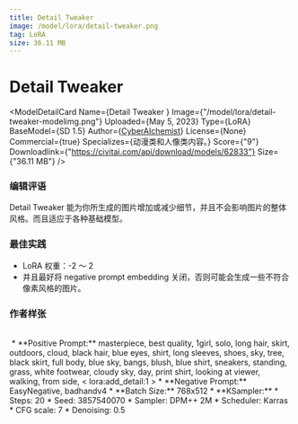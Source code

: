 ```yaml
---
title: Detail Tweaker 
image: /model/lora/detail-tweaker.png
tag: LoRA
size: 36.11 MB
---
```


# Detail Tweaker 

<ModelDetailCard 
  Name={<span>Detail Tweaker </span>}
  Image={"/model/lora/detail-tweaker-modelimg.png"}
  Uploaded={<span>May 5, 2023</span>}
  Type={<span>LoRA</span>}
  BaseModel={<span>SD 1.5</span>}
  Author={<a href="https://civitai.com/user/CyberAIchemist">CyberAIchemist</a>}
  License={<span>None</span>}
  Commercial={true}
  Specializes={<span>动漫类和人像类内容。</span>}
  Score={"9"}
  Downloadlink={"https://civitai.com/api/download/models/62833"}
  Size={"36.11 MB"}
/>

### 编辑评语
Detail Tweaker 能为你所生成的图片增加或减少细节，并且不会影响图片的整体风格。而且适应于各种基础模型。

### 最佳实践
* LoRA 权重：-2 ～ 2
* 并且最好将 negative prompt embedding 关闭，否则可能会生成一些不符合像素风格的图片。

### 作者样张
<br/>
<PhotoProvider>
  <PhotoView src="/model/lora/002.png">
    <img src="/model/lora/002.png" alt="" className='rounded-lg'/>
  </PhotoView>
</PhotoProvider>
* **Positive Prompt:** masterpiece, best quality, 1girl, solo, long hair, skirt, outdoors, cloud, black hair, blue eyes, shirt, long sleeves, shoes, sky, tree, black skirt, full body, blue sky, bangs, blush, blue shirt, sneakers, standing, grass, white footwear, cloudy sky, day, print shirt, looking at viewer, walking, from side, < lora:add_detail:1 >
* **Negative Prompt:** EasyNegative, badhandv4
* **Batch Size:** 768x512
* **KSampler:**
  * Steps: 20
  * Seed: 3857540070
  * Sampler: DPM++ 2M 
  * Scheduler: Karras
  * CFG scale: 7
  * Denoising: 0.5